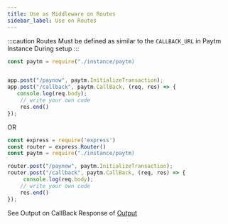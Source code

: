 ```yaml
---
title: Use as Middleware on Routes
sidebar_label: Use on Routes
---
```

:::caution 
 Routes Must be defined as similar to the `CALLBACK_URL`  in Paytm Instance During setup
:::
```javascript tittle="index.js"
const paytm = require("./instance/paytm)


app.post("/paynow", paytm.InitializeTransaction);
app.post("/callback", paytm.CallBack, (req, res) => {
   console.log(req.body);
    // write your own code
    res.end()
});

```
OR
```javascript tittle="routes.js"
const express = require('express')
const router = express.Router()
const paytm = require("./instance/paytm)

router.post("/paynow", paytm.InitializeTransaction);
router.post("/callback", paytm.CallBack, (req, res) => {
     console.log(req.body);
    // write your own code
    res.end()
});

```
  See Output on CallBack Response of [Output]( /nodejs/use-on-routes)
